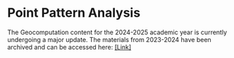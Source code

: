 # Point Pattern Analysis

::: {.callout-note}
The Geocomputation content for the 2024-2025 academic year is currently undergoing a major update. The materials from 2023-2024 have been archived and can be accessed here: [\[Link\]](https://jtvandijk.github.io/GEOG0030_20232024)
:::